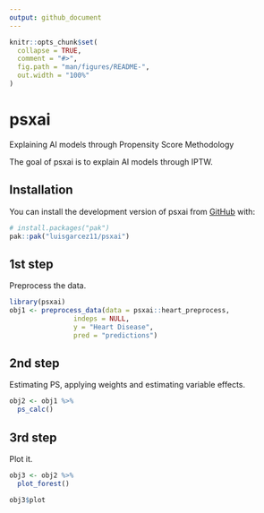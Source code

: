 ```yaml
---
output: github_document
---
```


<!-- README.md is generated from README.Rmd. Please edit that file -->

```r
knitr::opts_chunk$set(
  collapse = TRUE,
  comment = "#>",
  fig.path = "man/figures/README-",
  out.width = "100%"
)
```

# psxai

Explaining AI models through Propensity Score Methodology
<!-- badges: start -->
<!-- badges: end -->

The goal of psxai is to explain AI models through IPTW.

## Installation

You can install the development version of psxai from [GitHub](https://github.com/) with:

``` r
# install.packages("pak")
pak::pak("luisgarcez11/psxai")
```

## 1st step

Preprocess the data.

```r
library(psxai)
obj1 <- preprocess_data(data = psxai::heart_preprocess,
                indeps = NULL,
                y = "Heart Disease",
                pred = "predictions")
```


## 2nd step

Estimating PS, applying weights and estimating variable effects.

```r
obj2 <- obj1 %>% 
  ps_calc()
```


## 3rd step

Plot it.

```r
obj3 <- obj2 %>% 
  plot_forest()

obj3$plot
```
